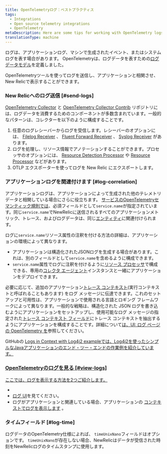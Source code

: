 ```yaml
---
title: OpenTelemetryログ：ベストプラクティス
tags:
  - Integrations
  - Open source telemetry integrations
  - OpenTelemetry
metaDescription: Here are some tips for working with OpenTelemetry logs and New Relic.
translationType: machine
---
```


ログは、アプリケーションログ、マシンで生成されたイベント、またはシステムログを表す場合があります。 OpenTelemetryは、ログデータを表すための[ログデータモデル](https://github.com/open-telemetry/opentelemetry-specification/blob/main/specification/logs/data-model.md)を定義しました。

OpenTelemetryツールを使ってログを送信し、アプリケーションと相関させ、New Relicで表示することができます。

### New Relicへのログ送信 [#send-logs]

[OpenTelemetry Collector](https://github.com/open-telemetry/opentelemetry-collector) と [OpenTelemetry Collector Contrib](https://github.com/open-telemetry/opentelemetry-collector-contrib) リポジトリには、ログデータを消費するためのコンポーネントが多数含まれています。一般的なパターンは、コレクターを以下のように構成することです。

1. 任意のログレシーバーからログを受信します。レシーバーのオプションには、 [Filelog Receiver](https://github.com/open-telemetry/opentelemetry-collector-contrib/tree/main/receiver/filelogreceiver) 、 [Fluent Forward Receiver](https://github.com/open-telemetry/opentelemetry-collector-contrib/tree/main/receiver/fluentforwardreceiver) 、 [Syslog Receiver](https://github.com/open-telemetry/opentelemetry-collector-contrib/tree/main/receiver/syslogreceiver) があります。
2. ログを処理し、リソース情報でアノテーションすることができます。プロセッサのオプションには、 [Resource Detection Processor](https://github.com/open-telemetry/opentelemetry-collector-contrib/tree/main/processor/resourcedetectionprocessor) や [Resource Processor](https://github.com/open-telemetry/opentelemetry-collector-contrib/blob/main/processor/resourceprocessor/README.md) などがあります。
3. OTLP エクスポーターを使ってログを New Relic にエクスポートします。

### アプリケーションログを関連付けます [#log-correlation]

アプリケーションログは、アプリケーションによって生成された他のテレメトリデータと相関している場合にさらに役立ちます。 [サービスのOpenTelemetryセマンティック規則では](https://github.com/open-telemetry/opentelemetry-specification/tree/main/specification/resource/semantic_conventions#service)、必須フィールドとして`service.name`が指定されています。同じ`service.name`でNewRelicに送信されるすべてのアプリケーションメトリック、トレース、およびログデータは、同じ[エンティティ](/docs/new-relic-one/use-new-relic-one/core-concepts/what-entity-new-relic)に関連付けられます。

ログに`service.name`リソース属性の注釈を付ける方法の詳細は、アプリケーションの環境によって異なります。

* アプリケーションは構造化されたJSONログを生成する場合があります。これは、別のフィールドとして`service.name`を含めるように構成できます。
* `service.name`属性でログに注釈を付けるように[リソース プロセッサ](https://github.com/open-telemetry/opentelemetry-collector/tree/main/processor/resourceprocessor)で構成できる、専用の[コレクタ エージェント](https://opentelemetry.io/docs/collector/getting-started/#agent)インスタンスと一緒にアプリケーションをデプロイできます。

必要に応じて、追加のアプリケーション[トレース コンテキスト](https://github.com/open-telemetry/opentelemetry-specification/blob/main/specification/logs/overview.md#log-correlation)(実行コンテキストと呼ばれることもあります) をログ メッセージに伝達できます。これのセットアップと可用性は、アプリケーションで使用される言語とロギング フレームワークによって異なります。一般的な戦略は、構造化された JSON ログを書き込むようにアプリケーションをセットアップし、使用可能なログ メッセージの指定された[トレース コンテキスト フィールド](https://github.com/open-telemetry/opentelemetry-specification/blob/main/specification/logs/data-model.md#trace-context-fields)にトレース コンテキストを抽出するようにアプリケーションを構成することです。詳細について[は、UI: ログ ページの OpenTelemetry を](/docs/more-integrations/open-source-telemetry-integrations/opentelemetry/view-your-data/opentelemetry-logs-page)参照してください。

GitHubの [Logs in Context with Log4j2 exampleでは、Log4j2を使ったシンプルなJavaアプリケーションのエンド・ツー・エンドの作業例を紹介しています。](https://github.com/newrelic/newrelic-opentelemetry-examples/tree/main/java/logs-in-context-log4j2)

### [OpenTelemetryのログを見る [#view-logs]](https://github.com/newrelic/newrelic-opentelemetry-examples/tree/main/java/logs-in-context-log4j2)

[ここでは、ログを表示する方法を2つご紹介します。](https://github.com/newrelic/newrelic-opentelemetry-examples/tree/main/java/logs-in-context-log4j2)

* [](https://github.com/newrelic/newrelic-opentelemetry-examples/tree/main/java/logs-in-context-log4j2)
* [](https://github.com/newrelic/newrelic-opentelemetry-examples/tree/main/java/logs-in-context-log4j2)[ログ UI](/docs/logs/log-management/ui-data/use-logs-ui/)を見てください。
* ログがアプリケーションと関連している場合、アプリケーションの [コンテキストでログを表示します](/docs/integrations/open-source-telemetry-integrations/opentelemetry/view-your-opentelemetry-data-new-relic#logs) 。

### タイムフィールド [#log-time]

ログデータのOpenTelemetry仕様によれば、 `timeUnixNano`フィールドはオプションです。 `timeUnixNano`が存在しない場合、NewRelicはデータが受信された時刻をNewRelicログのタイムスタンプに使用します。